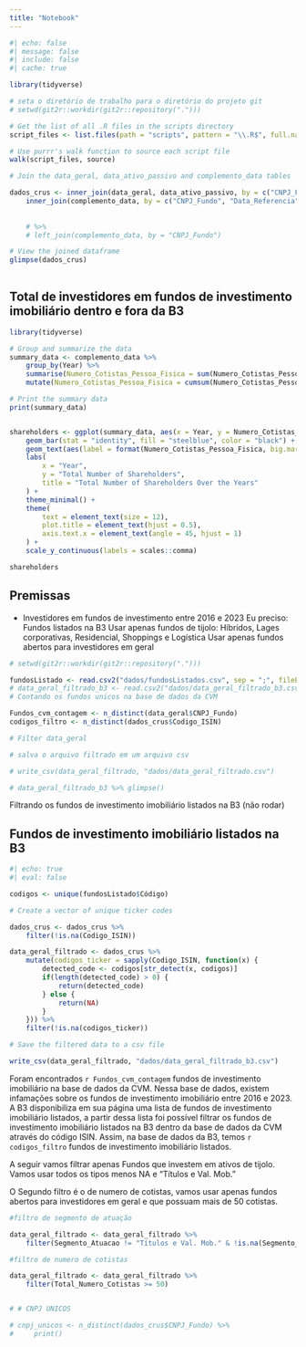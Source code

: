 ```yaml
---
title: "Notebook"
---
```


```r
#| echo: false
#| message: false
#| include: false
#| cache: true

library(tidyverse)

# seta o diretório de trabalho para o diretório do projeto git
# setwd(git2r::workdir(git2r::repository(".")))

# Get the list of all .R files in the scripts directory
script_files <- list.files(path = "scripts", pattern = "\\.R$", full.names = TRUE)

# Use purrr's walk function to source each script file
walk(script_files, source)
```


<!-- A seguir vamos juntar as tabelas data_geral_filtrado_b3, data_ativo_passivo e complemento_data para obter uma tabela única com todas as informações necessárias para a análise usando a variável CNPJ_Fundo. presente na tabela data_geral_filtrado_b3 -->

```r



# Join the data_geral, data_ativo_passivo and complemento_data tables

dados_crus <- inner_join(data_geral, data_ativo_passivo, by = c("CNPJ_Fundo", "Data_Referencia")) %>% 
    inner_join(complemento_data, by = c("CNPJ_Fundo", "Data_Referencia"))
    
    
    # %>%
    # left_join(complemento_data, by = "CNPJ_Fundo")

# View the joined dataframe
glimpse(dados_crus)
    
```


## Total de investidores em fundos de investimento imobiliário dentro e fora da B3
```r
library(tidyverse)

# Group and summarize the data
summary_data <- complemento_data %>%
    group_by(Year) %>%
    summarise(Numero_Cotistas_Pessoa_Fisica = sum(Numero_Cotistas_Pessoa_Fisica, na.rm = TRUE)) %>%
    mutate(Numero_Cotistas_Pessoa_Fisica = cumsum(Numero_Cotistas_Pessoa_Fisica) / 1e3)

# Print the summary data
print(summary_data)


shareholders <- ggplot(summary_data, aes(x = Year, y = Numero_Cotistas_Pessoa_Fisica)) +
    geom_bar(stat = "identity", fill = "steelblue", color = "black") +
    geom_text(aes(label = format(Numero_Cotistas_Pessoa_Fisica, big.mark = ",")), vjust = -0.3, size = 3) +
    labs(
        x = "Year",
        y = "Total Number of Shareholders",
        title = "Total Number of Shareholders Over the Years"
    ) +
    theme_minimal() +
    theme(
        text = element_text(size = 12),
        plot.title = element_text(hjust = 0.5),
        axis.text.x = element_text(angle = 45, hjust = 1)
    ) +
    scale_y_continuous(labels = scales::comma)

shareholders
```

## Premissas

- Investidores em fundos de investimento entre 2016 e 2023
Eu preciso:
Fundos listados na B3
Usar apenas fundos de tijolo: Híbridos, Lages corporativas, Residencial, Shoppings e Logística
Usar apenas fundos abertos para investidores em geral


```r

# setwd(git2r::workdir(git2r::repository(".")))

fundosListado <- read.csv2("dados/fundosListados.csv", sep = ";", fileEncoding = "UTF-8")
# data_geral_filtrado_b3 <- read.csv2("dados/data_geral_filtrado_b3.csv", sep = ",", fileEncoding = "UTF-8")
# Contando os fundos unicos na base de dados da CVM

Fundos_cvm_contagem <- n_distinct(data_geral$CNPJ_Fundo)
codigos_filtro <- n_distinct(dados_crus$Codigo_ISIN)

# Filter data_geral

# salva o arquivo filtrado em um arquivo csv

# write_csv(data_geral_filtrado, "dados/data_geral_filtrado.csv")

# data_geral_filtrado_b3 %>% glimpse()

```

Filtrando os fundos de investimento imobiliário listados na B3 (não rodar)





## Fundos de investimento imobiliário listados na B3
```r
#| echo: true
#| eval: false

codigos <- unique(fundosListado$Código)

# Create a vector of unique ticker codes

dados_crus <- dados_crus %>%
    filter(!is.na(Codigo_ISIN))

data_geral_filtrado <- dados_crus %>%
    mutate(codigos_ticker = sapply(Codigo_ISIN, function(x) {
        detected_code <- codigos[str_detect(x, codigos)]
        if(length(detected_code) > 0) {
            return(detected_code)
        } else {
            return(NA)
        }
    })) %>%
    filter(!is.na(codigos_ticker))

# Save the filtered data to a csv file

write_csv(data_geral_filtrado, "dados/data_geral_filtrado_b3.csv")


```

Foram encontrados `r Fundos_cvm_contagem` fundos de investimento imobiliário na base de dados da CVM. Nessa base de dados, existem infamações sobre os fundos de investimento imobiliário entre 2016 e 2023. A B3 disponibiliza em sua página uma lista de fundos de investimento imobiliário listados, a partir dessa lista foi possível filtrar os fundos de investimento imobiliário listados na B3 dentro da base de dados da CVM através do código ISIN. Assim, na base de dados da B3, temos `r codigos_filtro` fundos de investimento imobiliário listados.

A seguir vamos filtrar apenas Fundos que investem em ativos de tijolo. Vamos usar todos os tipos menos NA e "Títulos e Val. Mob."

O Segundo filtro é o de numero de cotistas, vamos usar apenas fundos abertos para investidores em geral e que possuam mais de 50 cotistas.

```r

#filtro de segmento de atuação

data_geral_filtrado <- data_geral_filtrado %>%
    filter(Segmento_Atuacao != "Títulos e Val. Mob." & !is.na(Segmento_Atuacao))

#filtro de numero de cotistas

data_geral_filtrado <- data_geral_filtrado %>%
    filter(Total_Numero_Cotistas >= 50)


# # CNPJ UNICOS

# cnpj_unicos <- n_distinct(dados_crus$CNPJ_Fundo) %>% 
#     print()

```


 


